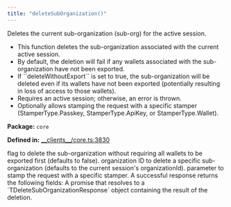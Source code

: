 ```yaml
---
title: "deleteSubOrganization()"
---
```



<H3Bordered text="Overview" />

Deletes the current sub-organization (sub-org) for the active session.

<ul>
  <li>This function deletes the sub-organization associated with the current active session.</li>
  <li>By default, the deletion will fail if any wallets associated with the sub-organization have not been exported.</li>
  <li>If ``deleteWithoutExport`` is set to true, the sub-organization will be deleted even if its wallets have not been exported (potentially resulting in loss of access to those wallets).</li>
  <li>Requires an active session; otherwise, an error is thrown.</li>
  <li>Optionally allows stamping the request with a specific stamper (StamperType.Passkey, StamperType.ApiKey, or StamperType.Wallet).</li>
</ul>

<p><strong>Package:</strong> <code>core</code></p>

<p><strong>Defined in:</strong> <a href="https://github.com/tkhq/sdk/blob/main/packages/core/src/__clients__/core.ts#L3830">__clients__/core.ts:3830</a></p>

<H3Bordered text="Parameters" />

<ParamField body="params" type='DeleteSubOrganizationParams' required={false} >
  <Expandable title="params details">
    <NestedParam parentKey="params" childKey="deleteWithoutExport" type='boolean' required={false}>
flag to delete the sub-organization without requiring all wallets to be exported first (defaults to false).
</NestedParam>
    <NestedParam parentKey="params" childKey="organizationId" type='string' required={false}>
organization ID to delete a specific sub-organization (defaults to the current session's organizationId).
</NestedParam>
    <NestedParam parentKey="params" childKey="stampWith" type='StamperType' required={false}>
parameter to stamp the request with a specific stamper.
</NestedParam>
  </Expandable>
</ParamField>

<H3Bordered text="Response" />
A successful response returns the following fields:

<ResponseField name="returns" type="TDeleteSubOrganizationResponse" required={true} >
  A promise that resolves to a `TDeleteSubOrganizationResponse` object containing the result of the deletion.
</ResponseField>
